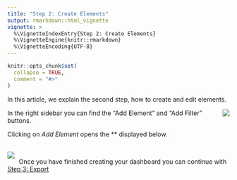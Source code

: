```yaml
---
title: "Step 2: Create Elements"
output: rmarkdown::html_vignette
vignette: >
  %\VignetteIndexEntry{Step 2: Create Elements}
  %\VignetteEngine{knitr::rmarkdown}
  %\VignetteEncoding{UTF-8}
---
```


```r
knitr::opts_chunk$set(
  collapse = TRUE,
  comment = "#>"
)
```

In this article, we explain the second step, how to create and edit elements.

<img style="float: right; margin-left: 10px;" src="res/steps_edit.png">
In the right sidebar you can find the "Add Element" and "Add Filter" buttons.

Clicking on *Add Element* opens the ** displayed below.

<br>
<img style="float: left; margin-right: 10px;" src="res/builder_table.png">

Once you have finished creating your dashboard you can continue with [Step 3: Export](step3_export.html)
